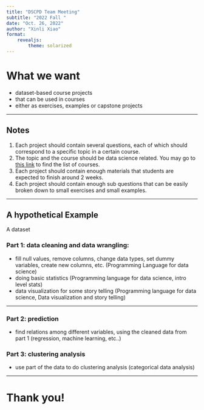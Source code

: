 ```yaml
---
title: "DSCPD Team Meeting"
subtitle: "2022 Fall "
date: "Oct. 26, 2022"
author: "Xinli Xiao"
format: 
    revealjs:
        theme: solarized
---
```


# What we want

- dataset-based course projects 
- that can be used in courses
- either as exercises, examples or capstone projects

---

## Notes

1. Each project should contain several questions, each of which should correspond to a specific topic in a certain course.
2. The topic and the course should be data science related. You may go to [this link](https://datascience.uark.edu/concentrations/index.php) to find the list of courses.
3. Each project should contain enough materials that students are expected to finish around 2 weeks.
4. Each project should contain enough sub questions that can be easily broken down to small exercises and small examples.

---

## A hypothetical Example

A dataset

### Part 1: data cleaning and data wrangling: 

- fill null values, remove columns, change data types, set dummy variables, create new columns, etc. (Programming Language for data science)
- doing basic statistics (Programming language for data science, intro level stats)
- data visualization for some story telling (Programming language for data science, Data visualization and story telling)

---

### Part 2: prediction

- find relations among different variables, using the cleaned data from part 1 (regression, machine learning, etc..)

### Part 3: clustering analysis

- use part of the data to do clustering analysis (categorical data analysis)

---

# Thank you!